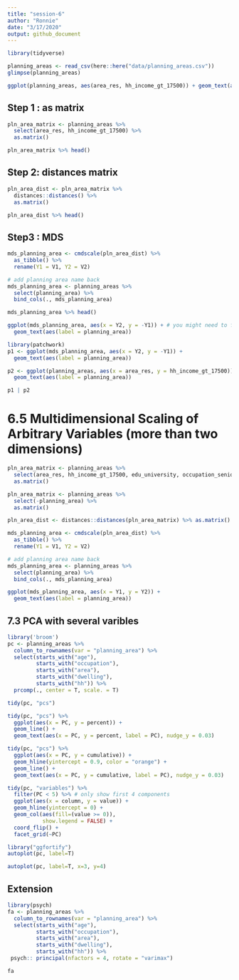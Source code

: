 ```yaml
---
title: "session-6"
author: "Ronnie"
date: "3/17/2020"
output: github_document
---
```


```r
library(tidyverse)
```

```r
planning_areas <- read_csv(here::here("data/planning_areas.csv"))
glimpse(planning_areas)
```

```r
ggplot(planning_areas, aes(area_res, hh_income_gt_17500)) + geom_text(aes(label = planning_area))
```

## Step 1 : as matrix

```r
pln_area_matrix <- planning_areas %>% 
  select(area_res, hh_income_gt_17500) %>% 
  as.matrix()

pln_area_matrix %>% head()
```

## Step 2: distances matrix

```r
pln_area_dist <- pln_area_matrix %>% 
  distances::distances() %>% 
  as.matrix()

pln_area_dist %>% head()
```

## Step3 : MDS

```r
mds_planning_area <- cmdscale(pln_area_dist) %>% 
  as_tibble() %>% 
  rename(Y1 = V1, Y2 = V2)

# add planning area name back
mds_planning_area <- planning_areas %>% 
  select(planning_area) %>% 
  bind_cols(., mds_planning_area)

mds_planning_area %>% head()
```

```r
ggplot(mds_planning_area, aes(x = Y2, y = -Y1)) + # you might need to flip the axes
  geom_text(aes(label = planning_area))
```

```r
library(patchwork)
p1 <- ggplot(mds_planning_area, aes(x = Y2, y = -Y1)) +
  geom_text(aes(label = planning_area))

p2 <- ggplot(planning_areas, aes(x = area_res, y = hh_income_gt_17500)) +
  geom_text(aes(label = planning_area))

p1 | p2
```

# 6.5 Multidimensional Scaling of Arbitrary Variables (more than two dimensions)

```r
pln_area_matrix <- planning_areas %>% 
  select(area_res, hh_income_gt_17500, edu_university, occupation_senior_manager_professional, status_unemployed) %>% 
  as.matrix()
```

```r
pln_area_matrix <- planning_areas %>% 
  select(-planning_area) %>% 
  as.matrix()
```

```r
pln_area_dist <- distances::distances(pln_area_matrix) %>% as.matrix()

mds_planning_area <- cmdscale(pln_area_dist) %>% 
  as_tibble() %>% 
  rename(Y1 = V1, Y2 = V2)

# add planning area name back
mds_planning_area <- planning_areas %>% 
  select(planning_area) %>% 
  bind_cols(., mds_planning_area)

ggplot(mds_planning_area, aes(x = Y1, y = Y2)) + 
  geom_text(aes(label = planning_area))
```

## 7.3 PCA with several varibles

```r
library('broom')
pc <- planning_areas %>% 
  column_to_rownames(var = "planning_area") %>% 
  select(starts_with("age"), 
         starts_with("occupation"), 
         starts_with("area"), 
         starts_with("dwelling"), 
         starts_with("hh")) %>% 
  prcomp(., center = T, scale. = T)
```

```r
tidy(pc, "pcs")
```

```r
tidy(pc, "pcs") %>% 
  ggplot(aes(x = PC, y = percent)) +
  geom_line() +
  geom_text(aes(x = PC, y = percent, label = PC), nudge_y = 0.03)
```

```r
tidy(pc, "pcs") %>% 
  ggplot(aes(x = PC, y = cumulative)) +
  geom_hline(yintercept = 0.9, color = "orange") +
  geom_line() +
  geom_text(aes(x = PC, y = cumulative, label = PC), nudge_y = 0.03)
```

```r
tidy(pc, "variables") %>% 
  filter(PC < 5) %>% # only show first 4 components
  ggplot(aes(x = column, y = value)) + 
  geom_hline(yintercept = 0) + 
  geom_col(aes(fill=(value >= 0)),
           show.legend = FALSE) +
  coord_flip() +
  facet_grid(~PC)
```

```r
library("ggfortify")
autoplot(pc, label=T)
```

```r
autoplot(pc, label=T, x=3, y=4)

```


## Extension

```r
library(psych)
fa <- planning_areas %>% 
  column_to_rownames(var = "planning_area") %>% 
  select(starts_with("age"), 
         starts_with("occupation"), 
         starts_with("area"), 
         starts_with("dwelling"), 
         starts_with("hh")) %>% 
 psych:: principal(nfactors = 4, rotate = "varimax")
```

```r
fa
```

